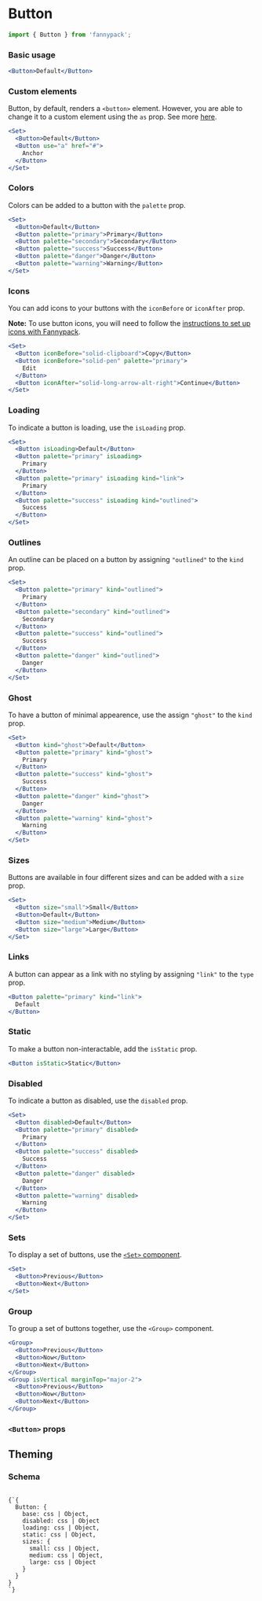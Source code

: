 
# Button

```jsx
import { Button } from 'fannypack';
```

### Basic usage

```.jsx
<Button>Default</Button>
```

### Custom elements

Button, by default, renders a `<button>` element.
However, you are able to change it to a custom element using the `as` prop. See more [here](https://reakit.io/components/button).

```.jsx
<Set>
  <Button>Default</Button>
  <Button use="a" href="#">
    Anchor
  </Button>
</Set>
```

### Colors

Colors can be added to a button with the `palette` prop.

```.jsx
<Set>
  <Button>Default</Button>
  <Button palette="primary">Primary</Button>
  <Button palette="secondary">Secondary</Button>
  <Button palette="success">Success</Button>
  <Button palette="danger">Danger</Button>
  <Button palette="warning">Warning</Button>
</Set>
```

### Icons

You can add icons to your buttons with the `iconBefore` or `iconAfter` prop.

**Note:** To use button icons, you will need to follow the [instructions to set up icons with Fannypack](/components/icon).

```.jsx
<Set>
  <Button iconBefore="solid-clipboard">Copy</Button>
  <Button iconBefore="solid-pen" palette="primary">
    Edit
  </Button>
  <Button iconAfter="solid-long-arrow-alt-right">Continue</Button>
</Set>
```

### Loading

To indicate a button is loading, use the `isLoading` prop.

```.jsx
<Set>
  <Button isLoading>Default</Button>
  <Button palette="primary" isLoading>
    Primary
  </Button>
  <Button palette="primary" isLoading kind="link">
    Primary
  </Button>
  <Button palette="success" isLoading kind="outlined">
    Success
  </Button>
</Set>
```

### Outlines

An outline can be placed on a button by assigning `"outlined"` to the `kind` prop.

```.jsx
<Set>
  <Button palette="primary" kind="outlined">
    Primary
  </Button>
  <Button palette="secondary" kind="outlined">
    Secondary
  </Button>
  <Button palette="success" kind="outlined">
    Success
  </Button>
  <Button palette="danger" kind="outlined">
    Danger
  </Button>
</Set>
```

### Ghost

To have a button of minimal appearence, use the assign `"ghost"` to the `kind` prop.

```.jsx
<Set>
  <Button kind="ghost">Default</Button>
  <Button palette="primary" kind="ghost">
    Primary
  </Button>
  <Button palette="success" kind="ghost">
    Success
  </Button>
  <Button palette="danger" kind="ghost">
    Danger
  </Button>
  <Button palette="warning" kind="ghost">
    Warning
  </Button>
</Set>
```

### Sizes

Buttons are available in four different sizes and can be added with a `size` prop.

```.jsx
<Set>
  <Button size="small">Small</Button>
  <Button>Default</Button>
  <Button size="medium">Medium</Button>
  <Button size="large">Large</Button>
</Set>
```

### Links

A button can appear as a link with no styling by assigning `"link"` to the `type` prop.

```.jsx
<Button palette="primary" kind="link">
  Default
</Button>
```

### Static

To make a button non-interactable, add the `isStatic` prop.

```.jsx
<Button isStatic>Static</Button>
```

### Disabled

To indicate a button as disabled, use the `disabled` prop.

```.jsx
<Set>
  <Button disabled>Default</Button>
  <Button palette="primary" disabled>
    Primary
  </Button>
  <Button palette="success" disabled>
    Success
  </Button>
  <Button palette="danger" disabled>
    Danger
  </Button>
  <Button palette="warning" disabled>
    Warning
  </Button>
</Set>
```

### Sets

To display a set of buttons, use the [`<Set>` component](/components/set).

```.jsx
<Set>
  <Button>Previous</Button>
  <Button>Next</Button>
</Set>
```

### Group

To group a set of buttons together, use the `<Group>` component.

```.jsx
<Group>
  <Button>Previous</Button>
  <Button>Now</Button>
  <Button>Next</Button>
</Group>
<Group isVertical marginTop="major-2">
  <Button>Previous</Button>
  <Button>Now</Button>
  <Button>Next</Button>
</Group>
```

### `<Button>` props

<PropsTable component={Button} />

## Theming

### Schema

<Code isBlock lang="javascript">
{`{
  Button: {
    base: css | Object,
    disabled: css | Object
    loading: css | Object,
    static: css | Object,
    sizes: {
      small: css | Object,
      medium: css | Object,
      large: css | Object
    }
  }
}
`}
</Code>
